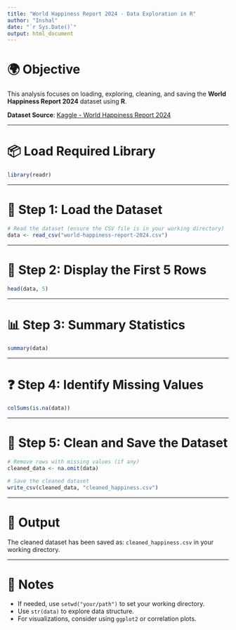 ---
title: "World Happiness Report 2024 - Data Exploration in R"
author: "Inshal"
date: "`r Sys.Date()`"
output: html_document
---

# 🌍 Objective

This analysis focuses on loading, exploring, cleaning, and saving the **World Happiness Report 2024** dataset using **R**.

**Dataset Source**: [Kaggle - World Happiness Report 2024](https://www.kaggle.com/datasets/ajaypalsinghlo/world-happiness-report-2024)

---

# 📦 Load Required Library

```{r setup, message=FALSE}
library(readr)
```

---

# 📁 Step 1: Load the Dataset

```{r load-data}
# Read the dataset (ensure the CSV file is in your working directory)
data <- read_csv("world-happiness-report-2024.csv")
```

---

# 👀 Step 2: Display the First 5 Rows

```{r head-data}
head(data, 5)
```

---

# 📊 Step 3: Summary Statistics

```{r summary-data}
summary(data)
```

---

# ❓ Step 4: Identify Missing Values

```{r missing-values}
colSums(is.na(data))
```

---

# 🧹 Step 5: Clean and Save the Dataset

```{r clean-and-save}
# Remove rows with missing values (if any)
cleaned_data <- na.omit(data)

# Save the cleaned dataset
write_csv(cleaned_data, "cleaned_happiness.csv")
```

---

# 💾 Output

The cleaned dataset has been saved as: `cleaned_happiness.csv` in your working directory.

---

# 📌 Notes

- If needed, use `setwd("your/path")` to set your working directory.
- Use `str(data)` to explore data structure.
- For visualizations, consider using `ggplot2` or correlation plots.
